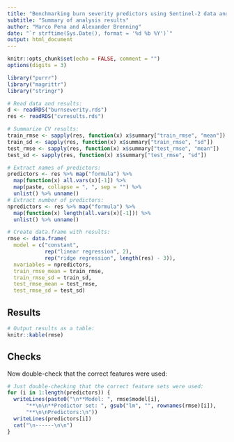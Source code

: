 ```yaml
---
title: "Benchmarking burn severity predictors using Sentinel-2 data and penalized regression: the 2016-17 Chilean fire-storm"
subtitle: "Summary of analysis results"
author: "Marco Pena and Alexander Brenning"
date: "`r strftime(Sys.Date(), format = '%d %b %Y')`"
output: html_document
---
```


```r
knitr::opts_chunk$set(echo = FALSE, comment = "")
options(digits = 3)
```

```r
library("purrr")
library("magrittr")
library("stringr")

# Read data and results:
d <- readRDS("burnseverity.rds")
res <- readRDS("cvresults.rds")

# Summarize CV results:
train_rmse <- sapply(res, function(x) x$summary["train_rmse", "mean"])
train_sd <- sapply(res, function(x) x$summary["train_rmse", "sd"])
test_rmse <- sapply(res, function(x) x$summary["test_rmse", "mean"])
test_sd <- sapply(res, function(x) x$summary["test_rmse", "sd"])

# Extract names of predictors:
predictors <- res %>% map("formula") %>% 
  map(function(x) all.vars(x)[-1]) %>%
  map(paste, collapse = ", ", sep = "") %>% 
  unlist() %>% unname()
# Extract number of predictors:
npredictors <- res %>% map("formula") %>%
  map(function(x) length(all.vars(x)[-1])) %>%
  unlist() %>% unname()

# Create data.frame with results:
rmse <- data.frame(
  model = c("constant", 
            rep("linear regression", 2), 
            rep("ridge regression", length(res) - 3)),
  nvariables = npredictors,
  train_rmse_mean = train_rmse, 
  train_rmse_sd = train_sd,
  test_rmse_mean = test_rmse,
  test_rmse_sd = test_sd)

```



## Results


```r
# Output results as a table:
knitr::kable(rmse)
```


## Checks

Now double-check that the correct features were used:

```r
# Just double-checking that the correct feature sets were used:
for (i in 1:length(predictors)) {
  writeLines(paste0("\n**Model: ", rmse$model[i], 
      "**\n\n**Predictor set: ", gsub("lm", "", rownames(rmse)[i]),
      "**\n\nPredictors:\n"))
  writeLines(predictors[i])
  cat("\n------\n\n")
}
```

